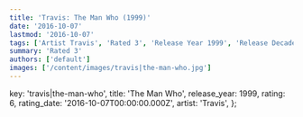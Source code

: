 ```yaml
---
title: 'Travis: The Man Who (1999)'
date: '2016-10-07'
lastmod: '2016-10-07'
tags: ['Artist Travis', 'Rated 3', 'Release Year 1999', 'Release Decade 1990']
summary: 'Rated 3'
authors: ['default']
images: ['/content/images/travis|the-man-who.jpg']
---
```


  key: 'travis|the-man-who',
  title: 'The Man Who',
  release_year: 1999,
  rating: 6,
  rating_date: '2016-10-07T00:00:00.000Z',
  artist: 'Travis',
};

<MusicRating data={data} />
